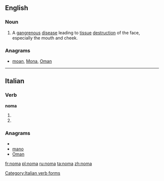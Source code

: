 ==English==
{{wikipedia|Noma (disease)}}

===Noun===
{{en-noun|?}}

# A [[gangrenous]] [[disease]] leading to [[tissue]] [[destruction]] of the face, especially the mouth and cheek.

===Anagrams===
* [[moan#English|moan]], [[Mona#English|Mona]], [[Oman#English|Oman]]

----

==Italian==

===Verb===
'''noma'''

# {{form of|[[third-person|Third-person]] [[singular]] [[present tense]]|nomare|lang=Italian}}
# {{form of|[[second-person|Second-person]] singular [[imperative]]|nomare|lang=Italian}}

===Anagrams===
* {{alphagram|amno}}
* [[mano#Italian|mano]]
* [[Oman#Italian|Oman]]

[[Category:Italian verb forms]]

[[fr:noma]]
[[pl:noma]]
[[ru:noma]]
[[ta:noma]]
[[zh:noma]]